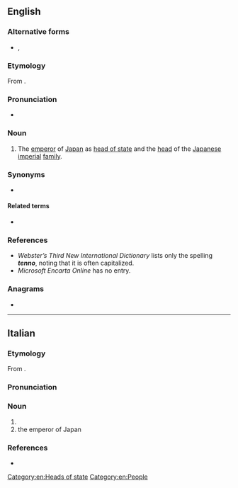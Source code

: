{{also|tennō|Tenno}}
==English==

===Alternative forms===
* {{l|en|Tenno}}, {{l|en|Tennou}}

===Etymology===
From {{bor|en|ja|天皇|tr=tennō}}.

===Pronunciation===
* {{IPA|en|/ˈtɛnəʊ/}}

===Noun===
{{en-noun}}

# The [[emperor]] of [[Japan]] as [[head of state]] and the [[head]] of the [[Japanese]] [[imperial]] [[family]].

===Synonyms===
* {{l|en|mikado}}

====Related terms====
* {{l|en|Chrysanthemum Throne}}

===References===
* ''Webster’s Third New International Dictionary'' lists only the spelling '''''tenno''''', noting that it is often capitalized.
* ''Microsoft Encarta Online'' has no entry.

===Anagrams===
* {{anagrams|en|a=ennot|nonet|tenon|tonne}}

[[Category:en:Heads of state]]
[[Category:en:People]]

----

==Italian==

===Etymology===
From {{bor|it|ja|天皇|tr=tennō}}.

===Pronunciation===
{{it-pr|tènno}}

===Noun===
{{it-noun|m|-}}

# {{n-g|The [[official]] [[title]] of the [[emperor]] of [[Japan]].}}
# the emperor of Japan

===References===
* {{R:it:Trec}}

{{C|it|People}}